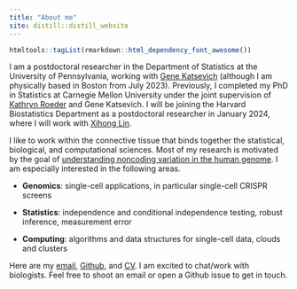 ```yaml
---
title: "About me"
site: distill::distill_website
---
```


```r
htmltools::tagList(rmarkdown::html_dependency_font_awesome())
```

I am a postdoctoral researcher in the Department of Statistics at the University of Pennsylvania, working with [Gene Katsevich](https://ekatsevi.github.io) (although I am physically based in Boston from July 2023). Previously, I completed my PhD in Statistics at Carnegie Mellon University under the joint supervision of [Kathryn Roeder](http://www.stat.cmu.edu/~roeder/) and Gene Katsevich. I will be joining the Harvard Biostatistics Department as a postdoctoral researcher in January 2024, where I will work with [Xihong Lin](https://content.sph.harvard.edu/xlin/index.html).

I like to work within the connective tissue that binds together the statistical, biological, and computational sciences. Most of my research is motivated by the goal of [understanding noncoding variation in the human genome](https://arxiv.org/pdf/2307.13708.pdf). I am especially interested in the following areas.

-   **Genomics**: single-cell applications, in particular single-cell CRISPR screens

-   **Statistics**: independence and conditional independence testing, robust inference, measurement error

-   **Computing**: algorithms and data structures for single-cell data, clouds and clusters

Here are my [email](email.html), [Github](https://github.com/Timothy-Barry), and [CV](ResumeCv/timsResume.pdf). I am excited to chat/work with biologists. Feel free to shoot an email or open a Github issue to get in touch.
